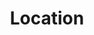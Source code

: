 ---
individual-type: "menu-page"
id: 2
title: "Location"
slug: "/location"
image: "img/location_hero_img.jpg"
status: ""
content: {"locations": "Hallo"}
---